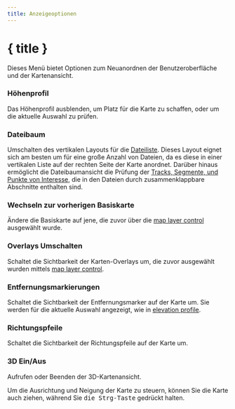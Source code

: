```yaml
---
title: Anzeigeoptionen
---
```


<script lang="ts">
</script>

# { title }

Dieses Menü bietet Optionen zum Neuanordnen der Benutzeroberfläche und der Kartenansicht.

### <ChartArea size="16" class="inline-block" style="margin-bottom: 2px" /> Höhenprofil

Das Höhenprofil ausblenden, um Platz für die Karte zu schaffen, oder um die aktuelle Auswahl zu prüfen.

### <ListTree size="16" class="inline-block" style="margin-bottom: 2px" /> Dateibaum

Umschalten des vertikalen Layouts für die [Dateiliste](../files-and-stats).
Dieses Layout eignet sich am besten um für eine große Anzahl von Dateien, da es diese in einer vertikalen Liste auf der rechten Seite der Karte anordnet.
Darüber hinaus ermöglicht die Dateibaumansicht die Prüfung der [Tracks, Segmente, und Punkte von Interesse](../gpx), die in den Dateien durch zusammenklappbare Abschnitte enthalten sind.

### <Map size="16" class="inline-block" style="margin-bottom: 2px" /> Wechseln zur vorherigen Basiskarte

Ändere die Basiskarte auf jene, die zuvor über die [map layer control](../map-controls) ausgewählt wurde.

### <Layers2 size="16" class="inline-block" style="margin-bottom: 2px" /> Overlays Umschalten

Schaltet die Sichtbarkeit der Karten-Overlays um, die zuvor ausgewählt wurden mittels [map layer control](../map-controls).

### <Coins size="16" class="inline-block" style="margin-bottom: 2px" /> Entfernungsmarkierungen

Schaltet die Sichtbarkeit der Entfernungsmarker auf der Karte um.
Sie werden für die aktuelle Auswahl angezeigt, wie in [elevation profile](../files-and-stats).

### <Milestone size="16" class="inline-block" style="margin-bottom: 2px" /> Richtungspfeile

Schaltet die Sichtbarkeit der Richtungspfeile auf der Karte um.

### <Box size="16" class="inline-block" style="margin-bottom: 2px" /> 3D Ein/Aus

Aufrufen oder Beenden der 3D-Kartenansicht.

<DocsNote>

Um die Ausrichtung und Neigung der Karte zu steuern, können Sie die Karte auch ziehen, während Sie <kbd>die Strg-Taste</kbd> gedrückt halten.

</DocsNote>
